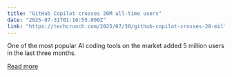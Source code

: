 ```yaml
---
title: "GitHub Copilot crosses 20M all-time users"
date: "2025-07-31T01:16:55.000Z"
link: "https://techcrunch.com/2025/07/30/github-copilot-crosses-20-million-all-time-users/"
---
```


One of the most popular AI coding tools on the market added 5 million users in the last three months.

[Read more](https://techcrunch.com/2025/07/30/github-copilot-crosses-20-million-all-time-users/)
